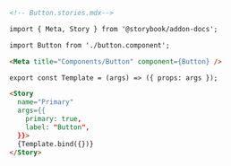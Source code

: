 ```md
<!-- Button.stories.mdx-->

import { Meta, Story } from '@storybook/addon-docs';

import Button from './button.component';

<Meta title="Components/Button" component={Button} />

export const Template = (args) => ({ props: args });

<Story
  name="Primary"
  args={{
    primary: true,
    label: "Button",
  }}>
  {Template.bind({})}
</Story>
```